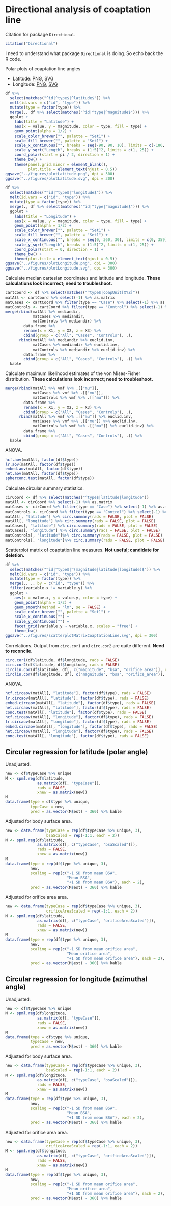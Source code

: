 # Directional analysis of coaptation line

Citation for package `Directional`.

```r
citation("Directional")
```

I need to understand what package `Directional` is doing.
So echo back the R code.

Polar plots of coaptation line angles

* Latitude: [PNG](figures/plotLatitude.png), [SVG](figures/plotLatitude.svg)
* Longitude: [PNG](figures/plotLongitude.png), [SVG](figures/plotLongitude.svg)

```r
df %>%
  select(matches("^id|^type$|^latitude$")) %>%
  melt(id.vars = c("id", "type")) %>% 
  mutate(type = factor(type)) %>% 
  merge(., df %>% select(matches("^id|^type|^magnitude$"))) %>% 
  ggplot +
    labs(title = "Latitude") + 
    aes(x = value, y = magnitude, color = type, fill = type) +
    geom_point(alpha = 1/2) +
    scale_color_brewer("", palette = "Set1") +
    scale_fill_brewer("", palette = "Set1") +
    scale_x_continuous("", breaks = seq(-90, 90, 10), limits = c(-180, 180)) +
    scale_y_sqrt("Length", breaks = (1:5)^2, limits = c(1, 25)) +
    coord_polar(start = pi / 2, direction = 1) +
    theme_bw() +
    theme(panel.grid.minor = element_blank(),
          plot.title = element_text(hjust = 0.5))
ggsave("../figures/plotLatitude.png", dpi = 300)
ggsave("../figures/plotLatitude.svg", dpi = 300)
```

```r
df %>%
  select(matches("^id|^type$|^longitude$")) %>%
  melt(id.vars = c("id", "type")) %>% 
  mutate(type = factor(type)) %>% 
  merge(., df %>% select(matches("^id|^type|^magnitude$"))) %>% 
  ggplot +
    labs(title = "Longitude") + 
    aes(x = value, y = magnitude, color = type, fill = type) +
    geom_point(alpha = 1/2) +
    scale_color_brewer("", palette = "Set1") +
    scale_fill_brewer("", palette = "Set1") +
    scale_x_continuous("", breaks = seq(0, 360, 30), limits = c(0, 359)) +
    scale_y_sqrt("Length", breaks = (1:5)^2, limits = c(1, 25)) +
    coord_polar(start = 0, direction = 1) +
    theme_bw() +
    theme(plot.title = element_text(hjust = 0.5))
ggsave("../figures/plotLongitude.png", dpi = 300)
ggsave("../figures/plotLongitude.svg", dpi = 300)
```

Calculate median cartesian coordinates and latitude and longitude.
**These calculations look incorrect; need to troubleshoot.**

```r
cartCoord <- df %>% select(matches("^type$|coapUnit[XYZ]"))
matAll <- cartCoord %>% select(-1) %>% as.matrix
matCases <- cartCoord %>% filter(type == "Case") %>% select(-1) %>% as.matrix
matControls <- cartCoord %>% filter(type == "Control") %>% select(-1) %>% as.matrix
merge(rbind(matAll %>% mediandir,
            matCases %>% mediandir,
            matControls %>% mediandir) %>%
        data.frame %>%
        rename(x = X1, y = X2, z = X3) %>%
        cbind(group = c("All", "Cases", "Controls"), .),
      rbind(matAll %>% mediandir %>% euclid.inv,
            matCases %>% mediandir %>% euclid.inv,
            matControls %>% mediandir %>% euclid.inv) %>%
        data.frame %>%
        cbind(group = c("All", "Cases", "Controls"), .)) %>% 
  kable
```

Calculate maximum likelihood estimates of the von Mises-Fisher distribution.
**These calculations look incorrect; need to troubleshoot.**

```r
merge(rbind(matAll %>% vmf %>% .[["mu"]],
            matCases %>% vmf %>% .[["mu"]],
            matControls %>% vmf %>% .[["mu"]]) %>%
        data.frame %>% 
        rename(x = X1, y = X2, z = X3) %>% 
        cbind(group = c("All", "Cases", "Controls"), .),
      rbind(matAll %>% vmf %>% .[["mu"]] %>% euclid.inv,
            matCases %>% vmf %>% .[["mu"]] %>% euclid.inv,
            matControls %>% vmf %>% .[["mu"]] %>% euclid.inv) %>%
        data.frame %>% 
        cbind(group = c("All", "Cases", "Controls"), .)) %>% 
  kable
```

ANOVA.

```r
hcf.aov(matAll, factor(df$type))
lr.aov(matAll, factor(df$type))
embed.aov(matAll, factor(df$type))
het.aov(matAll, factor(df$type))
spherconc.test(matAll, factor(df$type))
```

Calculate circular summary statistics.

```r
cirCoord <- df %>% select(matches("^type$|latitude|longitude"))
matAll <- cirCoord %>% select(-1) %>% as.matrix
matCases <- cirCoord %>% filter(type == "Case") %>% select(-1) %>% as.matrix
matControls <- cirCoord %>% filter(type == "Control") %>% select(-1) %>% as.matrix
matAll[, "latitude"] %>% circ.summary(rads = FALSE, plot = FALSE)
matAll[, "longitude"] %>% circ.summary(rads = FALSE, plot = FALSE)
matCases[, "latitude"] %>% circ.summary(rads = FALSE, plot = FALSE)
matCases[, "longitude"] %>% circ.summary(rads = FALSE, plot = FALSE)
matControls[, "latitude"]%>% circ.summary(rads = FALSE, plot = FALSE)
matControls[, "longitude"]%>% circ.summary(rads = FALSE, plot = FALSE)
```

Scatterplot matrix of coaptation line measures.
**Not useful; candidate for deletion.** 
 
```r
df %>% 
  select(matches("^id|^type$|^(magnitude|latitude|longitude)$")) %>% 
  melt(id.vars = c("id", "type")) %>%  
  mutate(type = factor(type)) %>%  
  merge(., ., by = c("id", "type")) %>%  
  filter(variable.x != variable.y) %>%  
  ggplot + 
    aes(x = value.x, y = value.y, color = type) + 
    geom_point(alpha = 1/2) + 
    geom_smooth(method = "lm", se = FALSE) + 
    scale_color_brewer("", palette = "Set1") + 
    scale_x_continuous("") + 
    scale_y_continuous("") + 
    facet_grid(variable.y ~ variable.x, scales = "free") + 
    theme_bw() 
ggsave("../figures/scatterplotMatrixCoaptationLine.svg", dpi = 300) 
``` 
 
Correlations.
Output from `circ.cor1` and `circ.cor2` are quite different.
**Need to reconcile.**

```r
circ.cor1(df$latitude, df$longitude, rads = FALSE)
circ.cor2(df$latitude, df$longitude, rads = FALSE)
circlin.cor(df$latitude, df[, c("magnitude", "bsa", "orifice_area")], rads = FALSE)
circlin.cor(df$longitude, df[, c("magnitude", "bsa", "orifice_area")], rads = FALSE)
```

ANOVA.

```r
hcf.circaov(matAll[, "latitude"], factor(df$type), rads = FALSE)
lr.circaov(matAll[, "latitude"], factor(df$type), rads = FALSE)
embed.circaov(matAll[, "latitude"], factor(df$type), rads = FALSE)
het.circaov(matAll[, "latitude"], factor(df$type), rads = FALSE)
conc.test(matAll[, "latitude"], factor(df$type), rads = FALSE)
hcf.circaov(matAll[, "longitude"], factor(df$type), rads = FALSE)
lr.circaov(matAll[, "longitude"], factor(df$type), rads = FALSE)
embed.circaov(matAll[, "longitude"], factor(df$type), rads = FALSE)
het.circaov(matAll[, "longitude"], factor(df$type), rads = FALSE)
conc.test(matAll[, "longitude"], factor(df$type), rads = FALSE)
```


## Circular regression for latitude (polar angle)

Unadjusted.

```r
new <- df$typeCase %>% unique
M <- spml.reg(df$latitude, 
              as.matrix(df[, "typeCase"]), 
              rads = FALSE, 
              xnew = as.matrix(new))
M
data.frame(type = df$type %>% unique, 
           typeCase = new,
           pred = as.vector(M$est) - 360) %>% kable
```

Adjusted for body surface area.

```r
new <- data.frame(typeCase = rep(df$typeCase %>% unique, 3), 
                  bsaScaled = rep(-1:1, each = 2))
M <- spml.reg(df$latitude, 
              as.matrix(df[, c("typeCase", "bsaScaled")]), 
              rads = FALSE, 
              xnew = as.matrix(new))
M
data.frame(type = rep(df$type %>% unique, 3),
           new,
           scaling = rep(c("-1 SD from mean BSA",
                           "Mean BSA",
                           "+1 SD from mean BSA"), each = 2),
           pred = as.vector(M$est) - 360) %>% kable
```

Adjusted for orifice area area.

```r
new <- data.frame(typeCase = rep(df$typeCase %>% unique, 3), 
                  orificeAreaScaled = rep(-1:1, each = 2))
M <- spml.reg(df$latitude, 
              as.matrix(df[, c("typeCase", "orificeAreaScaled")]), 
              rads = FALSE, 
              xnew = as.matrix(new))
M
data.frame(type = rep(df$type %>% unique, 3),
           new,
           scaling = rep(c("-1 SD from mean orifice area",
                           "Mean orifice area",
                           "+1 SD from mean orifice area"), each = 2),
           pred = as.vector(M$est) - 360) %>% kable
```


## Circular regression for longitude (azimuthal angle)

Unadjusted.

```r
new <- df$typeCase %>% unique
M <- spml.reg(df$longitude, 
              as.matrix(df[, "typeCase"]), 
              rads = FALSE, 
              xnew = as.matrix(new))
M
data.frame(type = df$type %>% unique, 
           typeCase = new,
           pred = as.vector(M$est) - 360) %>% kable
```

Adjusted for body surface area.

```r
new <- data.frame(typeCase = rep(df$typeCase %>% unique, 3), 
                  bsaScaled = rep(-1:1, each = 2))
M <- spml.reg(df$longitude, 
              as.matrix(df[, c("typeCase", "bsaScaled")]), 
              rads = FALSE, 
              xnew = as.matrix(new))
M
data.frame(type = rep(df$type %>% unique, 3),
           new,
           scaling = rep(c("-1 SD from mean BSA",
                           "Mean BSA",
                           "+1 SD from mean BSA"), each = 2),
           pred = as.vector(M$est) - 360) %>% kable
```

Adjusted for orifice area area.

```r
new <- data.frame(typeCase = rep(df$typeCase %>% unique, 3), 
                  orificeAreaScaled = rep(-1:1, each = 2))
M <- spml.reg(df$longitude, 
              as.matrix(df[, c("typeCase", "orificeAreaScaled")]), 
              rads = FALSE, 
              xnew = as.matrix(new))
M
data.frame(type = rep(df$type %>% unique, 3),
           new,
           scaling = rep(c("-1 SD from mean orifice area",
                           "Mean orifice area",
                           "+1 SD from mean orifice area"), each = 2),
           pred = as.vector(M$est) - 360) %>% kable
```
